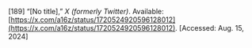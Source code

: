 \[189\]	“\[No title\],” *X (formerly Twitter)*. Available: [https://x.com/a16z/status/1720524920596128012](https://x.com/a16z/status/1720524920596128012). \[Accessed: Aug. 15, 2024\]